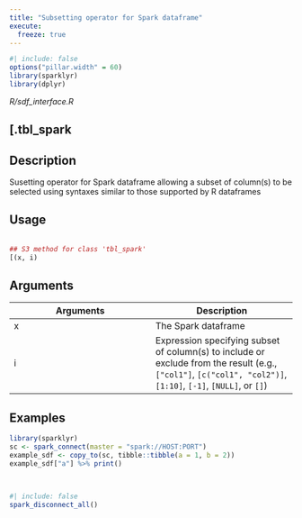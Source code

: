 ```yaml
---
title: "Subsetting operator for Spark dataframe"
execute:
  freeze: true
---
```


```r
#| include: false
options("pillar.width" = 60)
library(sparklyr) 
library(dplyr)
```

*R/sdf_interface.R*

## [.tbl_spark

## Description
 Susetting operator for Spark dataframe allowing a subset of column(s) to be selected using syntaxes similar to those supported by R dataframes 


## Usage
```r
 
## S3 method for class 'tbl_spark'
[(x, i) 
```

## Arguments
|Arguments|Description|
|---|---|
| x | The Spark dataframe |
| i | Expression specifying subset of column(s) to include or exclude from the result (e.g., `["col1"]`, `[c("col1", "col2")]`, `[1:10]`, `[-1]`, `[NULL]`, or `[]`) |





## Examples
```r
 
library(sparklyr) 
sc <- spark_connect(master = "spark://HOST:PORT") 
example_sdf <- copy_to(sc, tibble::tibble(a = 1, b = 2)) 
example_sdf["a"] %>% print() 
 
 
```



```r
#| include: false
spark_disconnect_all()
```
